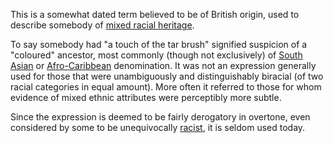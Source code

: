 This is a somewhat dated term believed to be of British origin, used to describe somebody of [[Multiracial|mixed racial heritage]].

To say somebody had "a touch of the tar brush" signified suspicion of a "coloured" ancestor, most commonly (though not exclusively) of [[South Asia|South Asian]] or [[Afro-Caribbean]] denomination. It was not an expression generally used for those that were unambiguously and distinguishably biracial (of two racial categories in equal amount). More often it referred to those for whom evidence of mixed ethnic attributes were perceptibly more subtle.

Since the expression is deemed to be fairly derogatory in overtone, even considered by some to be unequivocally [[Racist|racist]], it is seldom used today.